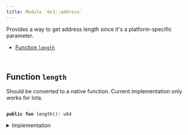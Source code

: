```yaml
---
title: Module `0x1::address`
---
```


Provides a way to get address length since it's a
platform-specific parameter.


-  [Function `length`](#0x1_address_length)


<pre><code>
</code></pre>



<Link id="0x1_address_length"></Link>

## Function `length`

Should be converted to a native function.
Current implementation only works for Iota.


<pre><code>
<b>public</b> <b>fun</b> <Link href="../move-stdlib/address.md#0x1_address_length">length</Link>(): u64
</code></pre>



<details>
<summary>Implementation</summary>


<pre><code>
<b>public</b> <b>fun</b> <Link href="../move-stdlib/address.md#0x1_address_length">length</Link>(): u64 \{
    32
}
</code></pre>



</details>
